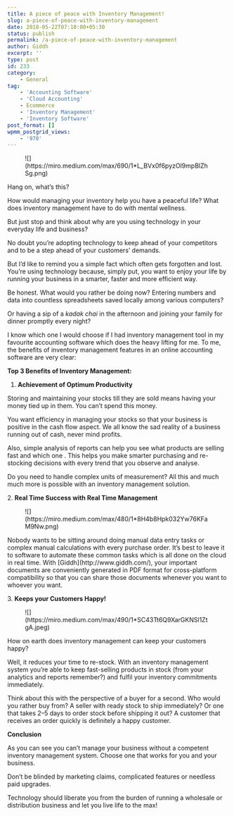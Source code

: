 ```yaml
---
title: A piece of peace with Inventory Management!
slug: a-piece-of-peace-with-inventory-management
date: 2018-05-22T07:10:00+05:30
status: publish
permalink: /a-piece-of-peace-with-inventory-management
author: Giddh
excerpt: ''
type: post
id: 233
category:
    - General
tag:
    - 'Accounting Software'
    - 'Cloud Accounting'
    - Ecommerce
    - 'Inventory Management'
    - 'Inventory Software'
post_format: []
wpmm_postgrid_views:
    - '970'
---
```

<figure class="wp-block-image size-large">![](https://miro.medium.com/max/690/1*L_BVx0f6pyzOl9mpBlZhSg.png)</figure>Hang on, what’s this?

How would managing your inventory help you have a peaceful life? What does inventory management have to do with mental wellness.

But just stop and think about why are you using technology in your everyday life and business?

No doubt you’re adopting technology to keep ahead of your competitors and to be a step ahead of your customers’ demands.

But I’d like to remind you a simple fact which often gets forgotten and lost. You’re using technology because, simply put, you want to enjoy your life by running your business in a smarter, faster and more efficient way.

Be honest. What would you rather be doing now? Entering numbers and data into countless spreadsheets saved locally among various computers?

Or having a sip of a *kadak chai* in the afternoon and joining your family for dinner promptly every night?

I know which one I would choose if I had inventory management tool in my favourite accounting software which does the heavy lifting for me. To me, the benefits of inventory management features in an online accounting software are very clear:

**Top 3 Benefits of Inventory Management:**

1. **Achievement of Optimum Productivity**

Storing and maintaining your stocks till they are sold means having your money tied up in them. You can’t spend this money.

You want efficiency in managing your stocks so that your business is positive in the cash flow aspect. We all know the sad reality of a business running out of cash, never mind profits.

Also, simple analysis of reports can help you see what products are selling fast and which one . This helps you make smarter purchasing and re-stocking decisions with every trend that you observe and analyse.

Do you need to handle complex units of measurement? All this and much much more is possible with an inventory management solution.

2\. **Real Time Success with Real Time Management**

<figure class="wp-block-image size-large">![](https://miro.medium.com/max/480/1*8H4b8Hpk032Yw76KFaM9Nw.png)</figure>Nobody wants to be sitting around doing manual data entry tasks or complex manual calculations with every purchase order. It’s best to leave it to software to automate these common tasks which is all done on the cloud in real time. With [Giddh](http://www.giddh.com/), your important documents are conveniently generated in PDF format for cross-platform compatibility so that you can share those documents whenever you want to whoever you want.

3\. **Keeps your Customers Happy!**

<div class="wp-block-image"><figure class="aligncenter size-large">![](https://miro.medium.com/max/490/1*SC43Tt6Q9XarGKNSl1ZtgA.jpeg)</figure></div>How on earth does inventory management can keep your customers happy?

Well, it reduces your time to re-stock. With an inventory management system you’re able to keep fast-selling products in stock (from your analytics and reports remember?) and fulfil your inventory commitments immediately.

Think about this with the perspective of a buyer for a second. Who would you rather buy from? A seller with ready stock to ship immediately? Or one that takes 2–5 days to order stock before shipping it out? A customer that receives an order quickly is definitely a happy customer.

**Conclusion**

As you can see you can’t manage your business without a competent inventory management system. Choose one that works for you and your business.

Don’t be blinded by marketing claims, complicated features or needless paid upgrades.

Technology should liberate you from the burden of running a wholesale or distribution business and let you live life to the max!